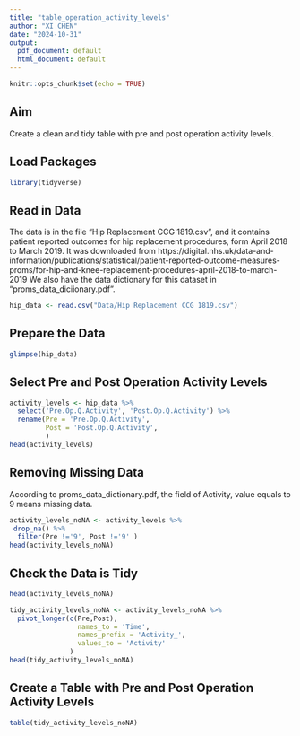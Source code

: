```yaml
---
title: "table_operation_activity_levels"
author: "XI CHEN"
date: "2024-10-31"
output:
  pdf_document: default
  html_document: default
---
```


```r
knitr::opts_chunk$set(echo = TRUE)
```

## Aim
Create a clean and tidy table with pre and post operation activity levels.

## Load Packages
```r
library(tidyverse)
```

## Read in Data
The data is in the file "Hip Replacement CCG 1819.csv", and it contains patient reported outcomes for hip replacement procedures, form April 2018 to March 2019.
It was downloaded from https://digital.nhs.uk/data-and-information/publications/statistical/patient-reported-outcome-measures-proms/for-hip-and-knee-replacement-procedures-april-2018-to-march-2019
We also have the data dictionary for this dataset in "proms_data_diciionary.pdf".
```r
hip_data <- read.csv("Data/Hip Replacement CCG 1819.csv") 
```

## Prepare the Data
```r
glimpse(hip_data)
```

## Select Pre and Post Operation Activity Levels
```r
activity_levels <- hip_data %>% 
  select('Pre.Op.Q.Activity', 'Post.Op.Q.Activity') %>% 
  rename(Pre = 'Pre.Op.Q.Activity',
         Post = 'Post.Op.Q.Activity',
         )
head(activity_levels)
```

## Removing Missing Data
According to proms_data_dictionary.pdf, the field of Activity, value equals to 9 means missing data.
```r
activity_levels_noNA <- activity_levels %>%
 drop_na() %>% 
  filter(Pre !='9', Post !='9' )
head(activity_levels_noNA)
```
## Check the Data is Tidy

```r
head(activity_levels_noNA)

tidy_activity_levels_noNA <- activity_levels_noNA %>% 
  pivot_longer(c(Pre,Post),
                 names_to = 'Time',
                 names_prefix = 'Activity_',
                 values_to = 'Activity'
               )
head(tidy_activity_levels_noNA)
```
## Create a Table with Pre and Post Operation Activity Levels
```r
table(tidy_activity_levels_noNA)
```

